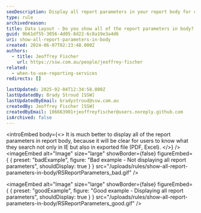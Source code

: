 ```yaml
---
seoDescription: Display all report parameters in your report body for clear user understanding across platforms like IE, PDF, and Excel.
type: rule
archivedreason:
title: Data Layout - Do you show all of the report parameters in body?
guid: 9b61df55-3056-4d05-8d22-6c8a19e3a4d6
uri: show-all-report-parameters-in-body
created: 2024-06-07T02:23:48.000Z
authors:
  - title: Jeoffrey Fischer
    url: https://ssw.com.au/people/jeoffrey-fischer
related:
  - when-to-use-reporting-services
redirects: []

lastUpdated: 2025-02-04T12:34:58.000Z
lastUpdatedBy: Brady Stroud [SSW]
lastUpdatedByEmail: bradystroud@ssw.com.au
createdBy: Jeoffrey Fischer [SSW]
createdByEmail: 106663901+jeoffreyfischer@users.noreply.github.com
isArchived: false
---
```


<introEmbed
  body={<>
It is much better to display all of the report parameters in report body, because it will be clear for users to know what they search not only in IE but also in exported file (PDF, Excel).
  </>}
/>
<imageEmbed
  alt="Image"
  size="large"
  showBorder={false}
  figureEmbed={ {
    preset: "badExample",
    figure: "Bad example - Not displaying all report parameters",
    shouldDisplay: true
  } }
  src="/uploads/rules/show-all-report-parameters-in-body/RSReportParameters_bad.gif"
/>

<imageEmbed
  alt="Image"
  size="large"
  showBorder={false}
  figureEmbed={ {
    preset: "goodExample",
    figure: "Good example - Displaying all report parameters",
    shouldDisplay: true
  } }
  src="/uploads/rules/show-all-report-parameters-in-body/RSReportParameters_good.gif"
/>

